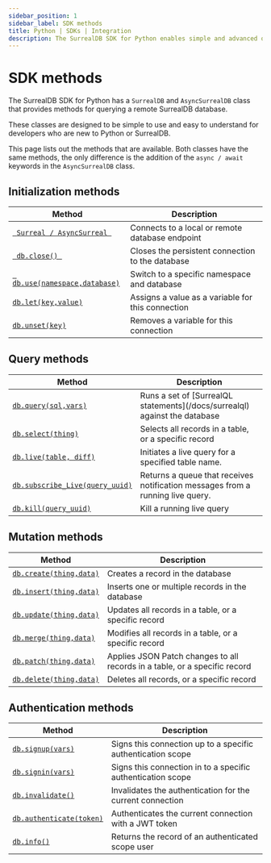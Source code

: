 ```yaml
---
sidebar_position: 1
sidebar_label: SDK methods
title: Python | SDKs | Integration
description: The SurrealDB SDK for Python enables simple and advanced querying of a remote or embedded database.
---
```


# SDK methods

The SurrealDB SDK for Python has a `SurrealDB` and `AsyncSurrealDB` class that provides methods for querying a remote SurrealDB database.

These classes are designed to be simple to use and easy to understand for developers who are new to Python or SurrealDB.

This page lists out the methods that are available. Both classes have the same methods, the only difference is the addition of the `async / await` keywords in the `AsyncSurrealDB` class.

## Initialization methods

<table>
	<thead>
		<tr>
			<th scope="col">Method</th>
			<th scope="col">Description</th>
		</tr>
	</thead>
	<tbody>
		<tr>
			<td scope="row" data-label="Method"><a href="/docs/sdk/python/methods/connect"> <code> Surreal / AsyncSurreal </code></a></td>
			<td scope="row" data-label="Description">Connects to a local or remote database endpoint</td>
		</tr>
        <tr>
            <td scope="row" data-label="Method"><a href="/docs/sdk/python/concepts/create-a-new-connection#close"> <code> db.close() </code></a></td>
            <td scope="row" data-label="Description">Closes the persistent connection to the database</td>
        </tr>
		<tr>
			<td scope="row" data-label="Method"><a href="/docs/sdk/python/methods/use"> <code> db.use(namespace,database)</code></a></td>
			<td scope="row" data-label="Description">Switch to a specific namespace and database</td>
		</tr>
		<tr>
            <td scope="row" data-label="Method"><a href="/docs/sdk/python/methods/let"> <code>db.let(key,value)</code></a></td>
            <td scope="row" data-label="Description">Assigns a value as a variable for this connection</td>
        </tr>
        <tr>
            <td scope="row" data-label="Method"><a href="/docs/sdk/python/methods/unset"> <code>db.unset(key)</code></a></td>
            <td scope="row" data-label="Description">Removes a variable for this connection</td>
        </tr>
	</tbody>
</table>

## Query methods

<table>
    <thead>
        <tr>
            <th scope="col">Method</th>
            <th scope="col">Description</th>
        </tr>
    </thead>
    <tbody>
        <tr>
            <td scope="row" data-label="Method"><a href="/docs/sdk/python/methods/query"> <code>db.query(sql,vars)</code></a></td>
            <td scope="row" data-label="Description">Runs a set of [SurrealQL statements](/docs/surrealql) against the database</td>
        </tr>
        <tr>
            <td scope="row" data-label="Method"><a href="/docs/sdk/python/methods/select"> <code>db.select(thing)</code></a></td>
            <td scope="row" data-label="Description">Selects all records in a table, or a specific record</td>
        </tr>
        <tr>
            <td scope="row" data-label="Method"><a href="/docs/sdk/python/concepts/streaming#live"> <code>db.live(table, diff)</code></a></td>
            <td scope="row" data-label="Description">Initiates a live query for a specified table name.</td>
        </tr>
        <tr>
            <td scope="row" data-label="Method"><a href="/docs/sdk/python/concepts/streaming#subscribeLive"> <code>db.subscribe_Live(query_uuid)</code></a></td>
            <td scope="row" data-label="Description">Returns a queue that receives notification messages from a running live query.</td>
        </tr>
        <tr>
            <td scope="row" data-label="Method"><a href="/docs/sdk/python/concepts/streaming#kill"> <code>db.kill(query_uuid)</code></a></td>
            <td scope="row" data-label="Description">Kill a running live query</td>
        </tr>
    </tbody>
</table>

## Mutation methods

<table>
    <thead>
        <tr>
            <th scope="col">Method</th>
            <th scope="col">Description</th>
        </tr>
    </thead>
    <tbody>
        <tr>
            <td scope="row" data-label="Method"><a href="/docs/sdk/python/methods/create"> <code>db.create(thing,data)</code></a></td>
            <td scope="row" data-label="Description">Creates a record in the database</td>
        </tr>
        <tr>
            <td scope="row" data-label="Method"><a href="/docs/sdk/python/methods/insert"> <code>db.insert(thing,data)</code></a></td>
            <td scope="row" data-label="Description">Inserts one or multiple records in the database</td>
        </tr>
        <tr>
            <td scope="row" data-label="Method"><a href="/docs/sdk/python/methods/update"> <code>db.update(thing,data)</code></a></td>
            <td scope="row" data-label="Description">Updates all records in a table, or a specific record</td>
        </tr>
        <tr>
            <td scope="row" data-label="Method"><a href="/docs/sdk/python/methods/merge"> <code>db.merge(thing,data)</code></a></td>
            <td scope="row" data-label="Description">Modifies all records in a table, or a specific record</td>
        </tr>
        <tr>
            <td scope="row" data-label="Method"><a href="/docs/sdk/python/methods/patch"> <code>db.patch(thing,data)</code></a></td>
            <td scope="row" data-label="Description">Applies JSON Patch changes to all records in a table, or a specific record</td>
        </tr>
        <tr>
            <td scope="row" data-label="Method"><a href="/docs/sdk/python/methods/delete"> <code>db.delete(thing,data)</code></a></td>
            <td scope="row" data-label="Description">Deletes all records, or a specific record</td>
        </tr>
    </tbody>
</table>

## Authentication methods

<table>
    <thead>
        <tr>
            <th scope="col">Method</th>
            <th scope="col">Description</th>
        </tr>
    </thead>
    <tbody>
        <tr>
            <td scope="row" data-label="Method"><a href="/docs/sdk/python/methods/signup"> <code>db.signup(vars)</code></a></td>
            <td scope="row" data-label="Description">Signs this connection up to a specific authentication scope</td>
        </tr>
        <tr>
            <td scope="row" data-label="Method"><a href="/docs/sdk/python/methods/signin"> <code>db.signin(vars)</code></a></td>
            <td scope="row" data-label="Description">Signs this connection in to a specific authentication scope</td>
        </tr>
		<tr>
            <td scope="row" data-label="Method"><a href="/docs/sdk/python/methods/invalidate"> <code>db.invalidate()</code></a></td>
            <td scope="row" data-label="Description">Invalidates the authentication for the current connection</td>
        </tr>
        <tr>
            <td scope="row" data-label="Method"><a href="/docs/sdk/python/methods/authenticate"> <code>db.authenticate(token)</code></a></td>
            <td scope="row" data-label="Description">Authenticates the current connection with a JWT token</td>
        </tr>
		<tr>
            <td scope="row" data-label="Method"><a href="/docs/sdk/python/methods/info"> <code>db.info()</code></a></td>
            <td scope="row" data-label="Description">Returns the record of an authenticated scope user</td>
        </tr>
    </tbody>
</table>
